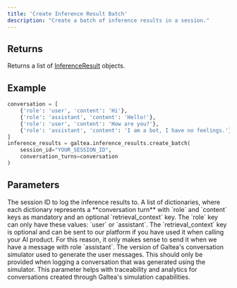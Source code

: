 ```yaml
---
title: 'Create Inference Result Batch'
description: "Create a batch of inference results in a session."
---
```


## Returns
Returns a list of [InferenceResult](/concepts/product/version/session/inference-result) objects.

## Example
```python
conversation = [
    {'role': 'user', 'content': 'Hi'},
    {'role': 'assistant', 'content': 'Hello!'},
    {'role': 'user', 'content': 'How are you?'},
    {'role': 'assistant', 'content': 'I am a bot, I have no feelings.'}
]
inference_results = galtea.inference_results.create_batch(
    session_id="YOUR_SESSION_ID",
    conversation_turns=conversation
)
```

## Parameters
<ResponseField name="session_id" type="string" required>
  The session ID to log the inference results to.
</ResponseField>
<ResponseField name="conversation_turns" type="list[dict]" required>
  A list of dictionaries, where each dictionary represents a **conversation turn** with `role` and `content` keys as mandatory and an optional `retrieval_context` key.
  The `role` key can only have these values: `user` or `assistant`.
  <Note>
    The `retrieval_context` key is optional and can be sent to our platform if you have used it when calling your AI product.
    For this reason, it only makes sense to send it when we have a message with role `assistant`.
  </Note>
</ResponseField>

<ResponseField name="conversation_simulator_version" type="string" optional>
  The version of Galtea's conversation simulator used to generate the user messages. This should only be provided when logging a conversation that was generated using the simulator. This parameter helps with traceability and analytics for conversations created through Galtea's simulation capabilities.
</ResponseField>
